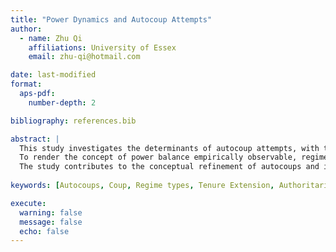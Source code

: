 ```yaml
---
title: "Power Dynamics and Autocoup Attempts"
author:
  - name: Zhu Qi
    affiliations: University of Essex
    email: zhu-qi@hotmail.com

date: last-modified
format:
  aps-pdf: 
    number-depth: 2

bibliography: references.bib

abstract: |
  This study investigates the determinants of autocoup attempts, with the aim of enhancing our understanding of the political dynamics underpinning extra-constitutional tenure extensions by incumbent leaders. Addressing a notable lacuna in the existing literature, it argues that the balance of power is a critical factor shaping the likelihood of such events. In contrast to classical coups—which often emerge from fragmented or unstable power structures—autocoups typically occur in contexts characterised by stable yet highly concentrated authority.
  To render the concept of power balance empirically observable, regime type is employed as a proxy, capturing the structural distribution of power between incumbents and institutional constraints or elite challengers. Drawing on a bias-reduced logistic regression model, the analysis finds regime type to be a statistically significant predictor of autocoup attempts. Specifically, leaders governing within presidential democracies and personalist autocracies are significantly more likely to engage in tenure-extending autocoups than those in dominant-party regimes.
  The study contributes to the conceptual refinement of autocoups and introduces a novel dataset, which may serve as a foundation for future empirical research. Furthermore, it offers a more systematic and empirically grounded account of irregular leadership transitions, broadening the analytical scope from irregular removal to irregular tenure extension. Finally, the findings underscore the critical role of regime type in shaping the strategic calculus of incumbents contemplating an autocoup.
  
keywords: [Autocoups, Coup, Regime types, Tenure Extension, Authoritarianism]

execute:
  warning: false
  message: false
  echo: false
---
```


